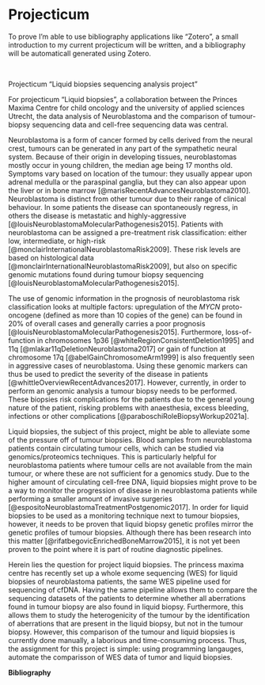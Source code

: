 # Projecticum

To prove I'm able to use bibliography applications like "Zotero", a small introduction to my current projecticum will be written, and a bibliography will be automaticall generated using Zotero.

 

Projecticum "Liquid biopsies sequencing analysis project"

For projecticum "Liquid biopsies", a collaboration between the Princes Maxima Centre for child oncology and the university of applied sciences Utrecht, the data analysis of Neuroblastoma and the comparison of tumour-biopsy sequencing data and cell-free sequencing data was central.

Neuroblastoma is a form of cancer formed by cells derived from the neural crest, tumours can be generated in any part of the sympathetic neural system. Because of their origin in developing tissues, neuroblastomas mostly occur in young children, the median age being 17 months old. Symptoms vary based on location of the tumour: they usually appear upon adrenal medulla or the paraspinal ganglia, but they can also appear upon the liver or in bone marrow [@marisRecentAdvancesNeuroblastoma2010]. Neuroblastoma is distinct from other tumour due to their range of clinical behaviour. In some patients the disease can spontaneously regress, in others the disease is metastatic and highly-aggressive [@louisNeuroblastomaMolecularPathogenesis2015]. Patients with neuroblastoma can be assigned a pre-treatment risk classification: either low, intermediate, or high-risk [@monclairInternationalNeuroblastomaRisk2009]. These risk levels are based on histological data [@monclairInternationalNeuroblastomaRisk2009], but also on specific genomic mutations found during tumour biopsy sequencing [@louisNeuroblastomaMolecularPathogenesis2015].

The use of genomic information in the prognosis of neuroblastoma risk classification looks at multiple factors: upregulation of the *MYCN* proto-oncogene (defined as more than 10 copies of the gene) can be found in 20% of overall cases and generally carries a poor prognosis [@louisNeuroblastomaMolecularPathogenesis2015]. Furthermore, loss-of-function in chromosomes 1p36 [@whiteRegionConsistentDeletion1995] and 11q [@mlakar11qDeletionNeuroblastoma2017] or gain of function at chromosome 17q [@abelGainChromosomeArm1999] is also frequently seen in aggressive cases of neuroblastoma. Using these genomic markers can thus be used to predict the severity of the disease in patients [@whittleOverviewRecentAdvances2017]. However, currently, in order to perform an genomic analysis a tumour biopsy needs to be performed. These biopsies risk complications for the patients due to the general young nature of the patient, risking problems with anaesthesia, excess bleeding, infections or other complications [@paraboschiRoleBiopsyWorkup2021a].

Liquid biopsies, the subject of this project, might be able to alleviate some of the pressure off of tumour biopsies. Blood samples from neuroblastoma patients contain circulating tumour cells, which can be studied via genomics/proteomics techniques. This is particularly helpful for neuroblastoma patients where tumour cells are not available from the main tumour, or where these are not sufficient for a genomics study. Due to the higher amount of circulating cell-free DNA, liquid biopsies might prove to be a way to monitor the progression of disease in neuroblastoma patients while performing a smaller amount of invasive surgeries [@espositoNeuroblastomaTreatmentPostgenomic2017]. In order for liquid biopsies to be used as a monitoring technique next to tumour biopsies, however, it needs to be proven that liquid biopsy genetic profiles mirror the genetic profiles of tumour biopsies. Although there has been research into this matter [@rifatbegovicEnrichedBoneMarrow2015], it is not yet been proven to the point where it is part of routine diagnostic pipelines.

Herein lies the question for project liquid biopsies. The princess maxima centre has recently set up a whole exome sequencing (WES) for liquid biopsies of neuroblastoma patients, the same WES pipeline used for sequencing of cfDNA. Having the same pipeline allows them to compare the sequencing datasets of the patients to determine whether all aberrations found in tumour biopsy are also found in liquid biopsy. Furthermore, this allows them to study the heterogenicity of the tumour by the identification of aberrations that are present in the liquid biopsy, but not in the tumour biopsy. However, this comparison of the tumour and liquid biopsies is currently done manually, a laborious and time-consuming process. Thus, the assignment for this project is simple: using programming langauges, automate the comparisson of WES data of tumor and liquid biopsies.

__Bibliography__
